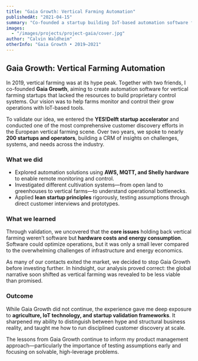 ```yaml
---
title: "Gaia Growth: Vertical Farming Automation"
publishedAt: "2021-04-15"
summary: "Co-founded a startup building IoT-based automation software for vertical farms; validated with 200+ companies across Europe before pivoting away as industry fundamentals proved unsustainable."
images:
  - "/images/projects/project-gaia/cover.jpg"
author: "Calvin Waldheim"
otherInfo: "Gaia Growth • 2019–2021"
---
```


## Gaia Growth: Vertical Farming Automation

In 2019, vertical farming was at its hype peak. Together with two friends, I co-founded **Gaia Growth**, aiming to create automation software for vertical farming startups that lacked the resources to build proprietary control systems. Our vision was to help farms monitor and control their grow operations with IoT-based tools.  

To validate our idea, we entered the **YES!Delft startup accelerator** and conducted one of the most comprehensive customer discovery efforts in the European vertical farming scene. Over two years, we spoke to nearly **200 startups and operators**, building a CRM of insights on challenges, systems, and needs across the industry.  

### What we did
- Explored automation solutions using **AWS, MQTT, and Shelly hardware** to enable remote monitoring and control.  
- Investigated different cultivation systems—from open land to greenhouses to vertical farms—to understand operational bottlenecks.  
- Applied **lean startup principles** rigorously, testing assumptions through direct customer interviews and prototypes.  

### What we learned
Through validation, we uncovered that the **core issues** holding back vertical farming weren’t software but **hardware costs and energy consumption**. Software could optimize operations, but it was only a small lever compared to the overwhelming challenges of infrastructure and energy economics.  

As many of our contacts exited the market, we decided to stop Gaia Growth before investing further. In hindsight, our analysis proved correct: the global narrative soon shifted as vertical farming was revealed to be less viable than promised.  

### Outcome
While Gaia Growth did not continue, the experience gave me deep exposure to **agriculture, IoT technology, and startup validation frameworks**. It sharpened my ability to distinguish between hype and structural business reality, and taught me how to run disciplined customer discovery at scale.  

The lessons from Gaia Growth continue to inform my product management approach—particularly the importance of testing assumptions early and focusing on solvable, high-leverage problems.
